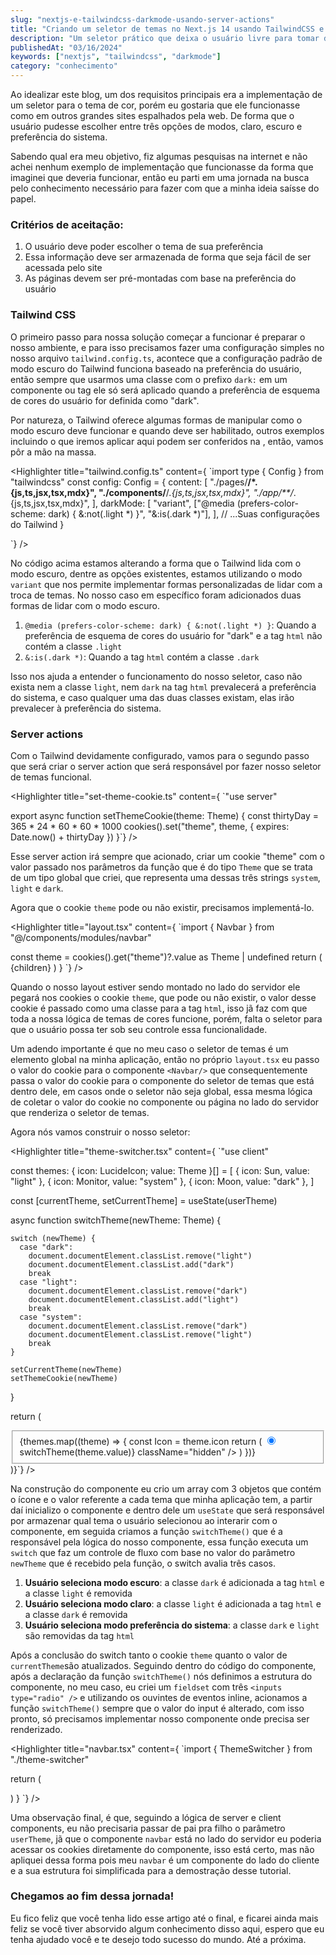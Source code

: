 ```yaml
---
slug: "nextjs-e-tailwindcss-darkmode-usando-server-actions"
title: "Criando um seletor de temas no Next.js 14 usando TailwindCSS e server actions"
description: "Um seletor prático que deixa o usuário livre para tomar decisões."
publishedAt: "03/16/2024"
keywords: ["nextjs", "tailwindcss", "darkmode"]
category: "conhecimento"
---
```


Ao idealizar este blog, um dos requisitos principais era a implementação de um seletor para o tema de cor, porém eu gostaria que ele funcionasse como em outros grandes sites espalhados pela web. De forma que o usuário pudesse escolher entre três opções de modos, claro, escuro e preferência do sistema.

Sabendo qual era meu objetivo, fiz algumas pesquisas na internet e não achei nenhum exemplo de implementação que funcionasse da forma que imaginei que deveria funcionar, então eu parti em uma jornada na busca pelo conhecimento necessário para fazer com que a minha ideia saísse do papel.

### Critérios de aceitação:

1. O usuário deve poder escolher o tema de sua preferência
2. Essa informação deve ser armazenada de forma que seja fácil de ser acessada pelo site
3. As páginas devem ser pré-montadas com base na preferência do usuário

### Tailwind CSS

O primeiro passo para nossa solução começar a funcionar é preparar o nosso ambiente, e para isso precisamos fazer uma configuração simples no nosso arquivo `tailwind.config.ts`, acontece que a configuração padrão de modo escuro do Tailwind funciona baseado na preferência do usuário, então sempre que usarmos uma classe com o prefixo `dark:` em um componente ou tag ele só será aplicado quando a preferência de esquema de cores do usuário for definida como "dark".

Por natureza, o Tailwind oferece algumas formas de manipular como o modo escuro deve funcionar e quando deve ser habilitado, outros exemplos incluindo o que iremos aplicar aqui podem ser conferidos na <ExternalLink href="https://tailwindcss.com/docs/dark-mode" children="documentação oficial" />, então, vamos pôr a mão na massa.

<Highlighter title="tailwind.config.ts" content={
`import type { Config } from "tailwindcss"
const config: Config = {
content: [
"./pages/**/*.{js,ts,jsx,tsx,mdx}",
"./components/**/*.{js,ts,jsx,tsx,mdx}",
"./app/**/*.{js,ts,jsx,tsx,mdx}",
],
darkMode: [
"variant",
["@media (prefers-color-scheme: dark) { &:not(.light *) }", "&:is(.dark *)"],
],
// ...Suas configurações do Tailwind
}

`} />

No código acima estamos alterando a forma que o Tailwind lida com o modo escuro, dentre as opções existentes, estamos utilizando o modo `variant` que nos permite implementar formas personalizadas de lidar com a troca de temas. No nosso caso em específico foram adicionados duas formas de lidar com o modo escuro.

1. `@media (prefers-color-scheme: dark) { &:not(.light *) }`: Quando a preferência de esquema de cores do usuário for "dark" e a tag `html` não contém a classe `.light`
2. `&:is(.dark *)`: Quando a tag `html` contém a classe `.dark`

Isso nos ajuda a entender o funcionamento do nosso seletor, caso não exista nem a classe `light`, nem `dark` na tag `html` prevalecerá a preferência do sistema, e caso qualquer uma das duas classes existam, elas irão prevalecer à preferência do sistema.

### Server actions

Com o Tailwind devidamente configurado, vamos para o segundo passo que será criar o server action que será responsável por fazer nosso seletor de temas funcional.

<Highlighter title="set-theme-cookie.ts" content={
`"use server"


export async function setThemeCookie(theme: Theme) {
  const thirtyDay = 365 * 24 * 60 * 60 * 1000
  cookies().set("theme", theme, { expires: Date.now() + thirtyDay })
}`} />

Esse server action irá sempre que acionado, criar um cookie "theme" com o valor passado nos parâmetros da função que é do tipo `Theme` que se trata de um tipo global que criei, que representa uma dessas três strings `system`, `light` e `dark`.

Agora que o cookie `theme` pode ou não existir, precisamos implementá-lo.

<Highlighter title="layout.tsx" content={
`import { Navbar } from "@/components/modules/navbar"

  const theme = cookies().get("theme")?.value as Theme | undefined
  return (
    <html lang="pt-BR" className={theme}>
      <body>
        <Navbar userTheme={theme} />
        {children}
      </body>
    </html>
  )
}
`} />

Quando o nosso layout estiver sendo montado no lado do servidor ele pegará nos cookies o cookie `theme`, que pode ou não existir, o valor desse cookie é passado como uma classe para a tag `html`, isso jã faz com que toda a nossa lógica de temas de cores funcione, porém, falta o seletor para que o usuário possa ter sob seu controle essa funcionalidade.

Um adendo importante é que no meu caso o seletor de temas é um elemento global na minha aplicação, então no próprio `layout.tsx` eu passo o valor do cookie para o componente `<Navbar/>` que consequentemente passa o valor do cookie para o componente do seletor de temas que está dentro dele, em casos onde o seletor não seja global, essa mesma lógica de coletar o valor do cookie no componente ou página no lado do servidor que renderiza o seletor de temas.

Agora nós vamos construir o nosso seletor:

<Highlighter title="theme-switcher.tsx" content={
`"use client"


const themes: { icon: LucideIcon; value: Theme }[] = [
{ icon: Sun, value: "light" },
{ icon: Monitor, value: "system" },
{ icon: Moon, value: "dark" },
]

  const [currentTheme, setCurrentTheme] = useState<Theme>(userTheme)

async function switchTheme(newTheme: Theme) {

    switch (newTheme) {
      case "dark":
        document.documentElement.classList.remove("light")
        document.documentElement.classList.add("dark")
        break
      case "light":
        document.documentElement.classList.remove("dark")
        document.documentElement.classList.add("light")
        break
      case "system":
        document.documentElement.classList.remove("dark")
        document.documentElement.classList.remove("light")
        break
    }

    setCurrentTheme(newTheme)
    setThemeCookie(newTheme)

}

return (

<fieldset className="mt-auto self-center flex p-1 rounded-full border gap-1">
  {themes.map((theme) => {
    const Icon = theme.icon
    return (
      <label
        key={theme.value}
        htmlFor={theme.value}
        className={cn(
          "flex p-2 rounded-full bg-black-1 dark:bg-white-2 hover:bg-black-2 dark:hover:bg-white-3 cursor-pointer transition-colors",
          currentTheme === theme.value &&
            "bg-blue-3 dark:bg-blue-dark-3 hover:bg-blue-4 dark:hover:bg-blue-dark-4 text-blue-9"
        )}
      >
        <Icon />
        <input
          type="radio"
          id={theme.value}
          name="theme-color"
          checked={currentTheme === theme.value}
          onChange={() => switchTheme(theme.value)}
          className="hidden"
        />
      </label>
    )
  })}
</fieldset>
)}`} />

Na construção do componente eu crio um array com 3 objetos que contém o ícone e o valor referente a cada tema que minha aplicação tem, a partir daí inicializo o componente e dentro dele um `useState` que será responsável por armazenar qual tema o usuário selecionou ao interarir com o componente, em seguida criamos a função `switchTheme()` que é a responsável pela lógica do nosso componente, essa função executa um `switch` que faz um controle de fluxo com base no valor do parâmetro `newTheme` que é recebido pela função, o switch avalia três casos.

1. **Usuário seleciona modo escuro**: a classe `dark` é adicionada a tag `html` e a classe `light` é removida
2. **Usuário seleciona modo claro**: a classe `light` é adicionada a tag `html` e a classe `dark` é removida
3. **Usuário seleciona modo preferência do sistema**: a classe `dark` e `light` são removidas da tag `html`

Após a conclusão do switch tanto o cookie `theme` quanto o valor de `currentTheme`são atualizados. Seguindo dentro do código do componente, após a declaração da função `switchTheme()` nós definimos a estrutura do componente, no meu caso, eu criei um `fieldset` com três `<inputs type="radio" />` e utilizando os ouvintes de eventos inline, acionamos a função `switchTheme()` sempre que o valor do input é alterado, com isso pronto, só precisamos implementar nosso componente onde precisa ser renderizado.

<Highlighter title="navbar.tsx" content={
`import { ThemeSwitcher } from "./theme-switcher"

  return (
    <nav>
      <ThemeSwitcher userTheme={userTheme} />
    </nav>
  )
}
`} />

Uma observação final, é que, seguindo a lógica de server e client components, eu não precisaria passar de pai pra filho o parâmetro `userTheme`, jã que o componente `navbar` está no lado do servidor eu poderia acessar os cookies diretamente do componente, isso está certo, mas não apliquei dessa forma pois meu `navbar` é um componente do lado do cliente e a sua estrutura foi simplificada para a demostração desse tutorial.

### Chegamos ao fim dessa jornada!

Eu fico feliz que você tenha lido esse artigo até o final, e ficarei ainda mais feliz se você tiver absorvido algum conhecimento disso aqui, espero que eu tenha ajudado você e te desejo todo sucesso do mundo. Até a próxima.
